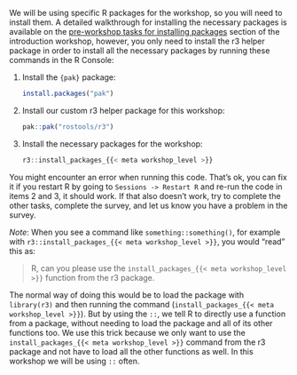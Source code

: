 ```{=html}
<!-- 
Need to set a project or document level "workshop_level" variable:

So far, can only be:

- "introduction"
- "intermediate"
- "advanced"
-->
```

We will be using specific R packages for the workshop, so you will need to
install them. A detailed walkthrough for installing the necessary
packages is available on the [pre-workshop tasks for installing
packages](https://r-cubed-intro.rostools.org/preamble/pre-course.html#installing-r-packages)
section of the introduction workshop, however, you only need to install
the r3 helper package in order to install all the necessary packages by
running these commands in the R Console:

1.  Install the `{pak}` package:

    ``` r
    install.packages("pak")
    ```

2.  Install our custom r3 helper package for this workshop:

    ``` r
    pak::pak("rostools/r3")
    ```

3.  Install the necessary packages for the workshop:

    ``` r
    r3::install_packages_{{< meta workshop_level >}}
    ```

::: {.callout-warning appearance="default"}
You might encounter an error when running this code. That's ok, you can
fix it if you restart R by going to `Sessions -> Restart R` and re-run
the code in items 2 and 3, it should work. If that also doesn't work, try to
complete the other tasks, complete the survey, and let us know you have a
problem in the survey.
:::

*Note*: When you see a command like `something::something()`, for
example with `r3::install_packages_{{< meta workshop_level >}}`, you would
"read" this as:

> R, can you please use the `install_packages_{{< meta workshop_level >}}`
> function from the r3 package.

The normal way of doing this would be to load the package with
`library(r3)` and then running the command
(`install_packages_{{< meta workshop_level >}}`). But by using the `::`,
we tell R to directly use a function from a package, without needing to
load the package and all of its other functions too. We use this trick
because we only want to use the
`install_packages_{{< meta workshop_level >}}` command from the r3 package
and not have to load all the other functions as well. In this workshop we
will be using `::` often.
